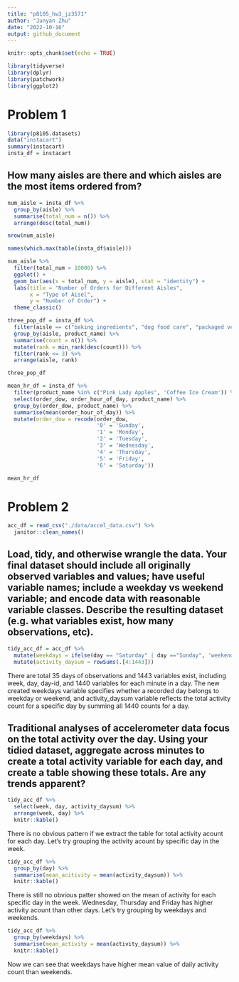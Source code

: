 ```yaml
---
title: "p8105_hw3_jz3571"
author: "Junyan Zhu"
date: "2022-10-16"
output: github_document
---
```


```r
knitr::opts_chunk$set(echo = TRUE)
```

```r
library(tidyverse)
library(dplyr)
library(patchwork)
library(ggplot2)

```

# Problem 1

```r
library(p8105.datasets)
data("instacart")
summary(instacart)
insta_df = instacart
```

## How many aisles are there and which aisles are the most items ordered from?
```r
num_aisle = insta_df %>% 
  group_by(aisle) %>% 
  summarise(total_num = n()) %>% 
  arrange(desc(total_num))

nrow(num_aisle)

names(which.max(table(insta_df$aisle)))

```

```r
num_aisle %>% 
  filter(total_num > 10000) %>% 
  ggplot() +
  geom_bar(aes(x = total_num, y = aisle), stat = "identity") +
  labs(title = "Number of Orders for Different Aisles",
       x = "Type of Aisel",
       y = "Number of Order") +
  theme_classic()
```

```r
three_pop_df = insta_df %>% 
  filter(aisle == c("baking ingredients", "dog food care", "packaged vegetables fruits")) %>% 
  group_by(aisle, product_name) %>% 
  summarise(count = n()) %>% 
  mutate(rank = min_rank(desc(count))) %>% 
  filter(rank <= 3) %>% 
  arrange(aisle, rank)

three_pop_df
```

```r
mean_hr_df = insta_df %>% 
  filter(product_name %in% c("Pink Lady Apples", 'Coffee Ice Cream')) %>% 
  select(order_dow, order_hour_of_day, product_name) %>% 
  group_by(order_dow, product_name) %>% 
  summarise(mean(order_hour_of_day)) %>% 
  mutate(order_dow = recode(order_dow,
                            '0' = 'Sunday',
                            '1' = 'Monday',
                            '2' = 'Tuesday',
                            '3' = 'Wednesday',
                            '4' = 'Thursday',
                            '5' = 'Friday',
                            '6' = 'Saturday'))

mean_hr_df
```

# Problem 2

```r
acc_df = read_csv("./data/accel_data.csv") %>% 
  janitor::clean_names()
```

## Load, tidy, and otherwise wrangle the data. Your final dataset should include all originally observed variables and values; have useful variable names; include a weekday vs weekend variable; and encode data with reasonable variable classes. Describe the resulting dataset (e.g. what variables exist, how many observations, etc).

```r
tidy_acc_df = acc_df %>% 
  mutate(weekdays = ifelse(day == "Saturday" | day =="Sunday", 'weekend', 'weekday')) %>% 
  mutate(activity_daysum = rowSums(.[4:1443]))
```

There are total 35 days of observations and 1443 variables exist, including week, day, day-id, and 1440 variables for each minute in a day. The new created weekdays variable specifies whether a recorded day belongs to weekday or weekend, and activity_daysum variable reflects the total activity count for a specific day by summing all 1440 counts for a day.

## Traditional analyses of accelerometer data focus on the total activity over the day. Using your tidied dataset, aggregate across minutes to create a total activity variable for each day, and create a table showing these totals. Are any trends apparent?

```r
tidy_acc_df %>%  
  select(week, day, activity_daysum) %>% 
  arrange(week, day) %>% 
  knitr::kable()
```
There is no obvious pattern if we extract the table for total activity acount for each day. Let's try grouping the activity acount by specific day in the week.

```r
tidy_acc_df %>% 
  group_by(day) %>% 
  summarise(mean_acitivity = mean(activity_daysum)) %>% 
  knitr::kable()
```
There is still no obvious patter showed on the mean of activity for each specific day in the week. Wednesday, Thursday and Friday has higher activity acount than other days.
Let's try grouping by weekdays and weekends.

```r
tidy_acc_df %>% 
  group_by(weekdays) %>% 
  summarise(mean_activity = mean(activity_daysum)) %>% 
  knitr::kable()
```
Now we can see that weekdays have higher mean value of daily activity count than weekends.
